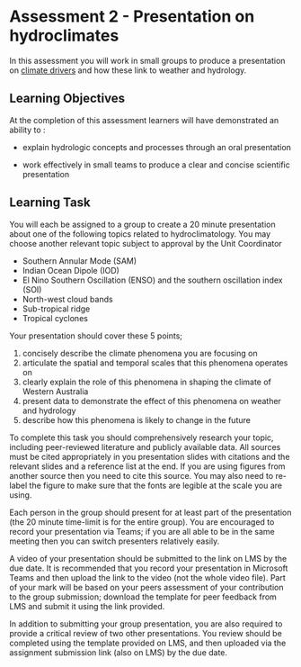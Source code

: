 # Assessment 2 - Presentation on hydroclimates {#A2_1 .unnumbered}

In this assessment you will work in small groups to produce a presentation on [climate drivers](http://www.bom.gov.au/watl/about-weather-and-climate/australian-climate-influences.shtml) and how these link to weather and hydrology.

## Learning Objectives {#A2_2 .unnumbered}

At the completion of this assessment learners will have demonstrated an ability to :

-   explain hydrologic concepts and processes through an oral presentation

-   work effectively in small teams to produce a clear and concise scientific presentation

## Learning Task {#A2_3 .unnumbered}

You will each be assigned to a group to create a 20 minute presentation about one of the following topics related to hydroclimatology. You may choose another relevant topic subject to approval by the Unit Coordinator

-   Southern Annular Mode (SAM)
-   Indian Ocean Dipole (IOD)
-   El Nino Southern Oscillation (ENSO) and the southern oscillation index (SOI)
-   North-west cloud bands
-   Sub-tropical ridge
-   Tropical cyclones

Your presentation should cover these 5 points;

1.  concisely describe the climate phenomena you are focusing on
2.  articulate the spatial and temporal scales that this phenomena operates on
3.  clearly explain the role of this phenomena in shaping the climate of Western Australia
4.  present data to demonstrate the effect of this phenomena on weather and hydrology
5.  describe how this phenomena is likely to change in the future

To complete this task you should comprehensively research your topic, including peer-reviewed literature and publicly available data. All sources must be cited appropriately in you presentation slides with citations and the relevant slides and a reference list at the end. If you are using figures from another source then you need to cite this source. You may also need to re-label the figure to make sure that the fonts are legible at the scale you are using.

Each person in the group should present for at least part of the presentation (the 20 minute time-limit is for the entire group). You are encouraged to record your presentation via Teams; if you are all able to be in the same meeting then you can switch presenters relatively easily.

A video of your presentation should be submitted to the link on LMS by the due date. It is recommended that you record your presentation in Microsoft Teams and then upload the link to the video (not the whole video file). Part of your mark will be based on your peers assessment of your contribution to the group submission; download the template for peer feedback from LMS and submit it using the link provided.

In addition to submitting your group presentation, you are also required to provide a critical review of two other presentations. You review should be completed using the template provided on LMS, and then uploaded via the assignment submission link (also on LMS) by the due date.
